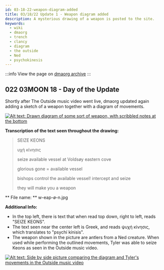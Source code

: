 ```yaml
---
id: 03-18-22-weapon-diagram-added
title: 03/18/22 Update 1 - Weapon diagram added 
description: A mysterious drawing of a weapon is posted to the site.
keywords:
  - wiki
  - dmaorg
  - trench
  - clancy
  - diagram
  - the outside 
  - Ned
  - psychokinesis
---
```


:::info
View the page on [dmaorg archive](https://www.dmaorg.site/031822-1/found/15398642_14/clancy.html)
:::

## 022 03MOON 18  - Day of the Update

Shortly after The Outside music video went live, dmaorg updated again adding a sketch of a weapon together with a diagram of movements. 

[![Alt text: Drawn diagram of some sort of weapon, with scribbled notes at the bottom](./assets/w-eap-ø-n.jpg)](./assets/w-eap-ø-n.jpg)


**Transcription of the text seen throughout the drawing:**
> SEIZE KEONS
>
> υχή κίνησις
> 
> seize available vessel
> at Voldsøy eastern cove
> 
> glorious gone = available vessel
> 
> bishops control the available vessel!
> intercept and seize
>
> they will make you a weapon

** File name: ** w-eap-ø-n.jpg

**Additional Info:**

- In the top left, there is text that when read top down, right to left, reads "SEIZE KEONS".
- The text seen near the center left is Greek, and reads ψυχή κίνησις, which translates to "psychí kínisis". 
- The weapon shown in the picture are antlers from a Ned creature. When used while performing the outlined movements, Tyler was able to seize Keons as seen in the Outside music video. 

[![Alt text: Side by side picture comparing the diagram and Tyler's movements in the Outside music video](./assets/psychokinesis.png)](./assets/psychokinesis.png)